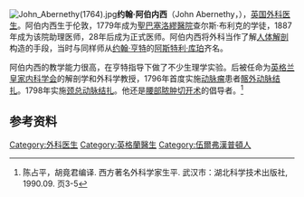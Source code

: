 {{expand|time=2013-08-27T17:21:27+00:00}}
[[File:John_Abernethy(1764).jpg|thumb]]'''约翰·阿伯内西'''（John Abernethy，{{bd|1764年|4月3日|1831年|4月20日}}），[[英国|英国]][[外科医生|外科医生]]。阿伯内西生于伦敦，1779年成为[[聖巴塞洛繆醫院|聖巴塞洛繆醫院]]查尔斯·布利克的学徒，1887年成为该院助理医师，28年后成为正式医师。阿伯内西将外科当作了解[[人体解剖|人体解剖]]构造的手段，当时与同样师从[[约翰·亨特|约翰·亨特]]的[[阿斯特利·库珀|阿斯特利·库珀]]齐名。

阿伯内西的教学能力很高，在亨特指导下做了不少生理学实验。后被任命为[[英格兰皇家内科学会|英格兰皇家内科学会]]的解剖学和外科学教授，1796年首度实施[[动脉瘤|动脉瘤]]患者[[髂外动脉结扎|髂外动脉结扎]]。1798年实施[[颈总动脉结扎|颈总动脉结扎]]。他还是[[腰部脓肿切开术|腰部脓肿切开术]]的倡导者。<ref>陈占平，胡竟君编译. 西方著名外科学家生平. 武汉市：湖北科学技术出版社, 1990.09. 页3-5</ref>

==参考资料==
{{reflist}}
{{DEFAULTSORT:Abernethy, John}}
{{Authority control}}
[[Category:外科医生|Category:外科医生]]
[[Category:英格蘭醫生|Category:英格蘭醫生]]
[[Category:伍爾弗漢普頓人|Category:伍爾弗漢普頓人]]